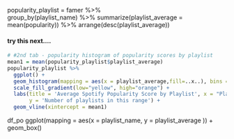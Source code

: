 


popularity_playlist = famer %>%    
  group_by(playlist_name) %>% 
  summarize(playlist_average = mean(popularity)) %>% 
  arrange(desc(playlist_average)) 

#### try this next....
```r
# #2nd tab - popularity histogram of popularity scores by playlist
mean1 = mean(popularity_playlist$playlist_average)
popularity_playlist %>% 
  ggplot() +
  geom_histogram(mapping = aes(x = playlist_average,fill=..x..), bins = 14, boundary = 0, show.legend = FALSE) +
  scale_fill_gradient(low="yellow", high="orange") +
  labs(title = 'Average Spotify Popularity Score by Playlist', x = "Playlist's Spotify Popularity", 
       y = 'Number of playlists in this range') +
  geom_vline(xintercept = mean1)


```


df_po 
  ggplot(mapping = aes(x = playlist_name, y = playlist_average )) + 
  geom_box()
